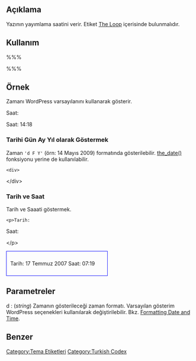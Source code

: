 == Açıklama ==

Yazının yayımlama saatini verir. Etiket [[The Loop]] içerisinde bulunmalıdır.

== Kullanım ==

%%% <?php the_time('d'); ?> %%%

== Örnek ==

Zamanı WordPress varsayılanını kullanarak gösterir.

<p>Saat: <?php the_time(); ?></p>

Saat: 14:18

=== Tarihi Gün Ay Yıl olarak Göstermek ===

Zaman <tt>'d F Y'</tt> (örn: 14 Mayıs 2009) formatında gösterilebilir. [[tr:Tema_Etiketleri/the date|the_date()]] fonksiyonu yerine de kullanılabilir.

 &lt;div&gt;<?php the_time('d F Y'); ?>&lt;/div&gt;

=== Tarih ve Saat ===

Tarih ve Saaati göstermek.

 &lt;p&gt;Tarih: <?php the_time('d F Y'); ?> Saat: <?php the_time('G:i'); ?>&lt;/p&gt;

<div style="border:1px solid blue; width:50%; padding:10px">Tarih: 17 Temmuz 2007 Saat: 07:19</div>

== Parametreler ==

; d : (''string'') Zamanın gösterileceği zaman formatı. Varsayılan gösterim WordPress seçenekleri kullanılarak değiştirilebilir. Bkz. [[Formatting Date and Time]].

== Benzer ==

{{Etiketler Tarih Etiketleri}}

[[Category:Tema Etiketleri]]
[[Category:Turkish Codex]]